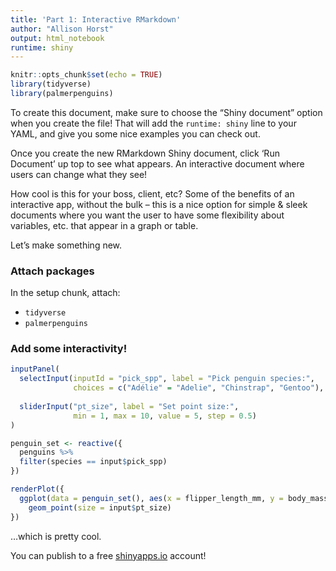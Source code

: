 ```yaml
---
title: 'Part 1: Interactive RMarkdown'
author: "Allison Horst"
output: html_notebook
runtime: shiny
---
```


```r
knitr::opts_chunk$set(echo = TRUE)
library(tidyverse)
library(palmerpenguins)
```

To create this document, make sure to choose the "Shiny document" option when you create the file! That will add the `runtime: shiny` line to your YAML, and give you some nice examples you can check out. 

Once you create the new RMarkdown Shiny document, click 'Run Document' up top to see what appears. An interactive document where users can change what they see! 

How cool is this for your boss, client, etc? Some of the benefits of an interactive app, without the bulk -- this is a nice option for simple & sleek documents where you want the user to have some flexibility about variables, etc. that appear in a graph or table. 

Let's make something new. 

### Attach packages

In the setup chunk, attach:

- `tidyverse`
- `palmerpenguins`

### Add some interactivity! 

```r
inputPanel(
  selectInput(inputId = "pick_spp", label = "Pick penguin species:",
              choices = c("Adélie" = "Adelie", "Chinstrap", "Gentoo"), selected = "Adelie"),
  
  sliderInput("pt_size", label = "Set point size:",
              min = 1, max = 10, value = 5, step = 0.5)
)

penguin_set <- reactive({
  penguins %>% 
  filter(species == input$pick_spp)
})

renderPlot({
  ggplot(data = penguin_set(), aes(x = flipper_length_mm, y = body_mass_g)) +
    geom_point(size = input$pt_size)
})
```

...which is pretty cool. 

You can publish to a free [shinyapps.io](https://www.shinyapps.io/) account! 

